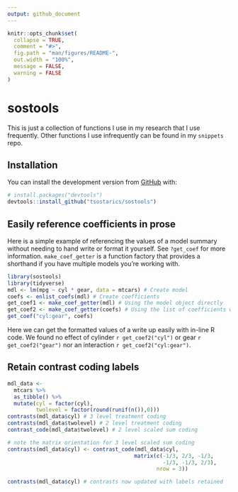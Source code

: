 ```yaml
---
output: github_document
---
```


<!-- README.md is generated from README.Rmd. Please edit that file -->

```r
knitr::opts_chunk$set(
  collapse = TRUE,
  comment = "#>",
  fig.path = "man/figures/README-",
  out.width = "100%",
  message = FALSE,
  warning = FALSE
)
```

# sostools

<!-- badges: start -->
<!-- badges: end -->

This is just a collection of functions I use in my research that I use
frequently. Other functions I use infrequently can be found in my `snippets`
repo.

## Installation

You can install the development version from [GitHub](https://github.com/) with:

``` r
# install.packages("devtools")
devtools::install_github("tsostarics/sostools")
```
## Easily reference coefficients in prose

Here is a simple example of referencing the values of a model summary
without needing to hand write or format it yourself. See `?get_coef` for more
information. `make_coef_getter` is a function factory that provides a shorthand
if you have multiple models you're working with.

```r
library(sostools)
library(tidyverse)
mdl <- lm(mpg ~ cyl * gear, data = mtcars) # Create model
coefs <- enlist_coefs(mdl) # Create coefficients
get_coef1 <- make_coef_getter(mdl) # Using the model object directly
get_coef2 <- make_coef_getter(coefs) # Using the list of coefficients we made
get_coef("cyl:gear", coefs)
```

Here we can get the formatted values of a write up easily with in-line R code.
We found no effect of cylinder `r get_coef2("cyl")` or gear `r get_coef2("gear")`
nor an interaction `r get_coef2("cyl:gear")`.

## Retain contrast coding labels

```r
mdl_data <- 
  mtcars %>% 
  as_tibble() %>% 
  mutate(cyl = factor(cyl), 
         twolevel = factor(round(runif(n()),0)))
contrasts(mdl_data$cyl) # 3 level treatment coding
contrasts(mdl_data$twolevel) # 2 level treatment coding
contrast_code(mdl_data$twolevel) # 2 level scaled sum coding

# note the matrix orientation for 3 level scaled sum coding
contrasts(mdl_data$cyl) <- contrast_code(mdl_data$cyl,
                                        matrix(c(-1/3, 2/3, -1/3,
                                                 -1/3, -1/3, 2/3),
                                               nrow = 3))

contrasts(mdl_data$cyl) # contrasts now updated with labels retained
```

